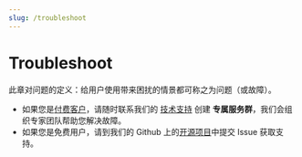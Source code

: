 ```yaml
---
slug: /troubleshoot
---
```




# Troubleshoot


此章对问题的定义：给用户使用带来困扰的情景都可称之为问题（或故障）。  


* 如果您是[付费客户](./business)，请随时联系我们的 [技术支持](./helpdesk) 创建 **专属服务群**，我们会组织专家团队帮助您解决故障。  
* 如果您是免费用户，请到我们的 Github 上的[开源项目](https://github.com/websoft9/websoft9)中提交 Issue 获取支持。  

<DocCardList items={useCurrentSidebarCategory().items}/>